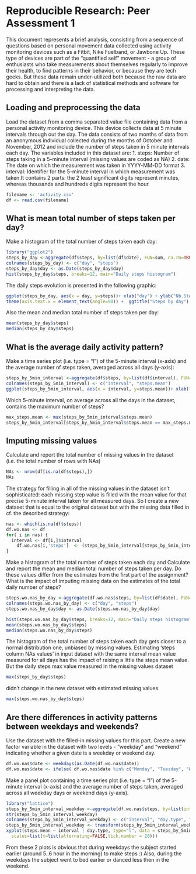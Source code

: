 # Reproducible Research: Peer Assessment 1
This document represents a brief analysis, consisting from a sequence of questions based on personal movement data collected using activity monitoring devices such as a Fitbit, Nike Fuelband, or Jawbone Up.
These type of devices are part of the "quantified self" movement - a group of enthusiasts who take measurements about themselves regularly to improve their health, to find patterns in their behavior, or because they are tech geeks. But these data remain under-utilized both because the raw data are hard to obtain and there is a lack of statistical methods and software for processing and interpreting the data. 

## Loading and preprocessing the data
Load the dataset from a comma separated value file containing data from a personal activity monitoring device. This device collects data at 5 minute intervals through out the day. The data consists of two months of data from an anonymous individual collected during the months of October and November, 2012 and include the number of steps taken in 5 minute intervals each day.
The variables included in this dataset are:
1. steps: Number of steps taking in a 5-minute interval (missing values are coded as NA)
2. date: The date on which the measurement was taken in YYYY-MM-DD format
3. interval: Identifier for the 5-minute interval in which measurement was taken.It contains 2 parts: the 2 least significant digits represent minutes, whereas thousands and hundreds digits represent the hour.

```r
filename <- 'activity.csv'
df <- read.csv(filename)
```

## What is mean total number of steps taken per day?
Make a histogram of the total number of steps taken each day:
```r
library("ggplot2")
steps_by_day <-aggregate(df$steps, by=list(df$date), FUN=sum, na.rm=TRUE)
colnames(steps_by_day) <- c("day", "steps")
steps_by_day$day <- as.Date(steps_by_day$day)
hist(steps_by_day$steps, breaks=12, main="Daily steps histogram")
```

The daily steps evolution is presented in the following graphic:
```r
ggplot(steps_by_day, aes(x = day, y=steps))+ xlab("day") + ylab("Nb.Steps") + geom_line() +  
theme(axis.text.x = element_text(angle=90)) +  ggtitle("Steps by day")
```

Also the mean and median total number of steps taken per day:
```r
mean(steps_by_day$steps)
median(steps_by_day$steps)
```


## What is the average daily activity pattern?
Make a time series plot (i.e. type = "l") of the 5-minute interval (x-axis) and the average number of steps taken, averaged across all days (y-axis):
```r
steps_by_5min_interval <-aggregate(df$steps, by=list(df$interval), FUN=mean, na.rm=TRUE)
colnames(steps_by_5min_interval) <- c("interval", "steps.mean")
ggplot(steps_by_5min_interval, aes(x = interval, y=steps.mean))+ xlab("interval") + ylab("Steps Mean") + geom_line() +  ggtitle("Steps Mean by Interval")
```

Which 5-minute interval, on average across all the days in the dataset, contains the maximum number of steps?
```r
max_steps.mean <- max(steps_by_5min_interval$steps.mean)
steps_by_5min_interval[steps_by_5min_interval$steps.mean == max_steps.mean,]
```


## Imputing missing values

Calculate and report the total number of missing values in the dataset (i.e. the total number of rows with NAs)
```r
NAs <- nrow(df[is.na(df$steps),])
NAs
```

The strategy for filling in all of the missing values in the dataset isn't sophisticated: each missing step value is filled with the mean value for that precise 5-minute interval taken for all measured days.
So I create a new dataset that is equal to the original dataset but with the missing data filled in cf. the described strategy:
```r
nas <- which(is.na(df$steps))
df.wo.nas <- df
for( i in nas) {
  interval <- df[i,]$interval
	df.wo.nas[i,'steps']  <- (steps_by_5min_interval[steps_by_5min_interval$interval == interval,])$steps.mean
}
```


Make a histogram of the total number of steps taken each day and Calculate and report the mean and median total number of steps taken per day. Do these values differ from the estimates from the first part of the assignment? What is the impact of imputing missing data on the estimates of the total daily number of steps?
```r
steps.wo.nas_by_day <-aggregate(df.wo.nas$steps, by=list(df$date), FUN=sum, na.rm=TRUE)
colnames(steps.wo.nas_by_day) <- c("day", "steps")
steps.wo.nas_by_day$day <- as.Date(steps.wo.nas_by_day$day)

hist(steps.wo.nas_by_day$steps, breaks=12, main="Daily steps histogram")
mean(steps.wo.nas_by_day$steps)
median(steps.wo.nas_by_day$steps)
```
The histogram of the total number of steps taken each day gets closer to a normal distribution one, unbiased by missing values.
Estimating 'steps column NAs values' in input dataset with the same interval mean value measured for all days has the impact of raising a little the steps mean value. But the daily steps max value measured in the missing values  dataset 
```r
max(steps_by_day$steps)
```
didn't change in the new dataset with estimated missing values
```r
max(steps.wo.nas_by_day$steps)
```


## Are there differences in activity patterns between weekdays and weekends?
Use the dataset with the filled-in missing values for this part.
Create a new factor variable in the dataset with two levels - "weekday" and "weekend" indicating whether a given date is a weekday or weekend day.
```r
df.wo.nas$date <- weekdays(as.Date(df.wo.nas$date))
df.wo.nas$date <- ifelse( df.wo.nas$date %in% c("Monday", "Tuesday", "Wednesday", "Thursday", "Friday" ), "weekday", "weekend")
```

Make a panel plot containing a time series plot (i.e. type = "l") of the 5-minute interval (x-axis) and the average number of steps taken, averaged across all weekday days or weekend days (y-axis).
```r
library("lattice")
steps_by_5min_interval_weekday <-aggregate(df.wo.nas$steps, by=list(interval = df.wo.nas$interval, day = df.wo.nas$date), FUN=mean, na.rm=TRUE)
str(steps_by_5min_interval_weekday)
colnames(steps_by_5min_interval_weekday) <- c("interval", "day.type", "steps.mean")
steps_by_5min_interval_weekday <- transform(steps_by_5min_interval_weekday, day.type = factor(day.type))
xyplot(steps.mean ~ interval | day.type, type="l", data = steps_by_5min_interval_weekday, layout = c(1, 2), 
  scales=list(x=list(alternating=FALSE,tick.number = 20)))
```

From these 2 plots is obvious that during weekdays the subject started earlier (around 5..6 hour in the morning) to make steps :)
Also, during the weekdays the subject went to bed earlier or danced less then in the weekend.

